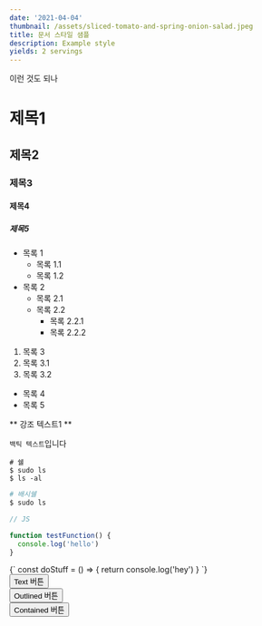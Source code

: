 ```yaml
---
date: '2021-04-04'
thumbnail: /assets/sliced-tomato-and-spring-onion-salad.jpeg
title: 문서 스타일 샘플
description: Example style
yields: 2 servings
---
```


<Typography variant="h1">이런 것도 되나</Typography>

# 제목1
## 제목2
### 제목3
#### 제목4
##### 제목5

- 목록 1
  - 목록 1.1
  - 목록 1.2
- 목록 2
  - 목록 2.1
  - 목록 2.2
    - 목록 2.2.1
    - 목록 2.2.2

1. 목록 3
1. 목록 3.1
1. 목록 3.2

* 목록 4
* 목록 5

** 강조 텍스트1 **

`백틱 텍스트`입니다

```shell
# 쉘
$ sudo ls
$ ls -al
```

```bash
# 배시쉘
$ sudo ls
```



```js
// JS

function testFunction() {
  console.log('hello')
}
```

<SyntaxHighlighter language="javascript">
  {`
    const doStuff = () => {
      return console.log('hey')
    }
  `}
</SyntaxHighlighter>

<div>
<Button >Text 버튼</Button>
</div>

<div>
  <Button variant="outlined">Outlined 버튼</Button>
</div>

<Box m={1}>
  <Button variant="contained">Contained 버튼</Button>
</Box>